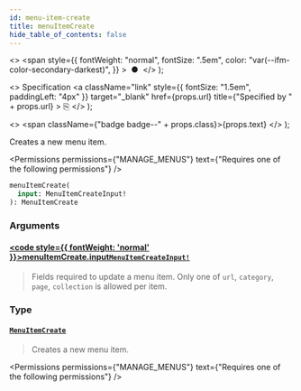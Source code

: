 ```yaml
---
id: menu-item-create
title: menuItemCreate
hide_table_of_contents: false
---
```


  <>
    <span
      style={{
        fontWeight: "normal",
        fontSize: ".5em",
        color: "var(--ifm-color-secondary-darkest)",
      }}
    >
      &nbsp;●&nbsp;
    </span>
  </>
);

  <>
    Specification
    <a
      className="link"
      style={{ fontSize: "1.5em", paddingLeft: "4px" }}
      target="\_blank"
      href={props.url}
      title={"Specified by " + props.url}
    >
      ⎘
    </a>
  </>
);

  <>
    <span className={"badge badge--" + props.class}>{props.text}</span>
  </>
);

Creates a new menu item.

<Permissions
  permissions={"MANAGE_MENUS"}
  text={"Requires one of the following permissions"}
/>

```graphql
menuItemCreate(
  input: MenuItemCreateInput!
): MenuItemCreate
```

### Arguments

#### [<code style={{ fontWeight: 'normal' }}>menuItemCreate.<b>input</b></code>](#)<Bullet />[`MenuItemCreateInput!`](../../../api-reference/miscellaneous/inputs/menu-item-create-input) <Badge class="secondary" text="non-null"/> <Badge class="secondary" text="input"/> <Badge class="secondary" text="miscellaneous"/>

> Fields required to update a menu item. Only one of `url`, `category`, `page`, `collection` is allowed per item.

### Type

#### [`MenuItemCreate`](../../../api-reference/miscellaneous/objects/menu-item-create) <Badge class="secondary" text="object"/> <Badge class="secondary" text="miscellaneous"/>

> Creates a new menu item.

<Permissions
  permissions={"MANAGE_MENUS"}
  text={"Requires one of the following permissions"}
/>

>


